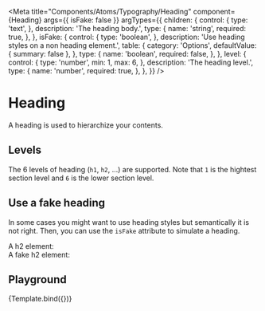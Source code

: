 
<Meta
  title="Components/Atoms/Typography/Heading"
  component={Heading}
  args={{ isFake: false }}
  argTypes={{
    children: {
      control: {
        type: 'text',
      },
      description: 'The heading body.',
      type: {
        name: 'string',
        required: true,
      },
    },
    isFake: {
      control: {
        type: 'boolean',
      },
      description: 'Use heading styles on a non heading element.',
      table: {
        category: 'Options',
        defaultValue: { summary: false },
      },
      type: {
        name: 'boolean',
        required: false,
      },
    },
    level: {
      control: {
        type: 'number',
        min: 1,
        max: 6,
      },
      description: 'The heading level.',
      type: {
        name: 'number',
        required: true,
      },
    },
  }}
/>



# Heading

A heading is used to hierarchize your contents.

## Levels

The 6 levels of heading (`h1`, `h2`, ...) are supported. Note that `1` is the hightest section level and `6` is the lower section level.

<Canvas isColumn>
  <Story
    name="Element/H1"
    args={{
      children: body,
      level: 1,
    }}
  />
  <Story
    name="Element/H2"
    args={{
      children: body,
      level: 2,
    }}
  />
  <Story
    name="Element/H3"
    args={{
      children: body,
      level: 3,
    }}
  />
  <Story
    name="Element/H4"
    args={{
      children: body,
      level: 4,
    }}
  />
  <Story
    name="Element/H5"
    args={{
      children: body,
      level: 5,
    }}
  />
  <Story
    name="Element/H6"
    args={{
      children: body,
      level: 6,
    }}
  />
</Canvas>

## Use a fake heading

In some cases you might want to use heading styles but semantically it is not right. Then, you can use the `isFake` attribute to simulate a heading.

<Canvas isColumn>
  <div style={{ marginInline: '1rem', marginBlock: '0.5rem' }}>
    A h2 element:
  </div>
  <Story
    name="Kind/Real"
    args={{
      children: body,
      level: 2,
    }}
  />
  <div style={{ marginInline: '1rem', marginBlock: '0.5rem' }}>
    A fake h2 element:
  </div>
  <Story
    name="Kind/Fake"
    args={{
      children: body,
      isFake: true,
      level: 2,
    }}
  />
</Canvas>

## Playground

<Canvas>
  <Story
    name="Playground"
    args={{
      children: 'Your heading',
      level: 1,
    }}
  >
    {Template.bind({})}
  </Story>
</Canvas>

<ArgsTable story="Playground" />
